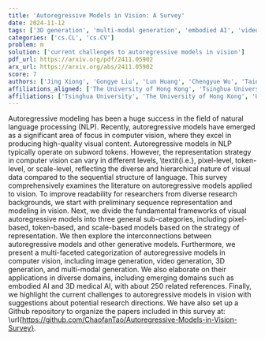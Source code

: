 ```yaml
---
title: 'Autoregressive Models in Vision: A Survey'
date: 2024-11-12
tags: ['3D generation', 'multi-modal generation', 'embodied AI', 'video generation', 'autoregessive modeling', 'sequence representation', '3D medical AI', 'token-based models', 'generative models', 'natural language processing', 'image generation', 'visual content generation', 'research challenges', 'pixel-based models', 'computer vision', 'scale-based models']
categories: ['cs.CL', 'cs.CV']
problem: m
solution: ['current challenges to autoregressive models in vision']
pdf_url: https://arxiv.org/pdf/2411.05902
arx_url: https://arxiv.org/abs/2411.05902
score: 7
authors: ['Jing Xiong', 'Gongye Liu', 'Lun Huang', 'Chengyue Wu', 'Taiqiang Wu', 'Yao Mu', 'Yuan Yao', 'Hui Shen', 'Zhongwei Wan', 'Jinfa Huang', 'Chaofan Tao', 'Shen Yan', 'Huaxiu Yao', 'Lingpeng Kong', 'Hongxia Yang', 'Mi Zhang', 'Guillermo Sapiro', 'Jiebo Luo', 'Ping Luo', 'Ngai Wong']
affiliations_aligned: ['The University of Hong Kong', 'Tsinghua University', 'Duke University', 'The University of Hong Kong', 'The University of Hong Kong', 'The University of Hong Kong', 'University of Rochester', 'The Ohio State University', 'The Ohio State University', 'University of Rochester', 'The University of Hong Kong', 'Bytedance', 'The University of North Carolina at Chapel Hill', 'The University of Hong Kong', 'The Hong Kong Polytechnic University', 'The Ohio State University', 'Apple', 'University of Rochester', 'The University of Hong Kong', 'The University of Hong Kong']
affiliations: ['Tsinghua University', 'The University of Hong Kong', 'University of Rochester', 'The Hong Kong Polytechnic University', 'Apple', 'Duke University', 'Bytedance', 'The University of North Carolina at Chapel Hill', 'The Ohio State University']
---
```



Autoregressive modeling has been a huge success in the field of natural language processing (NLP). Recently, autoregressive models have emerged as a significant area of focus in computer vision, where they excel in producing high-quality visual content. Autoregressive models in NLP typically operate on subword tokens. However, the representation strategy in computer vision can vary in different levels, \textit{i.e.}, pixel-level, token-level, or scale-level, reflecting the diverse and hierarchical nature of visual data compared to the sequential structure of language. This survey comprehensively examines the literature on autoregressive models applied to vision. To improve readability for researchers from diverse research backgrounds, we start with preliminary sequence representation and modeling in vision. Next, we divide the fundamental frameworks of visual autoregressive models into three general sub-categories, including pixel-based, token-based, and scale-based models based on the strategy of representation. We then explore the interconnections between autoregressive models and other generative models. Furthermore, we present a multi-faceted categorization of autoregressive models in computer vision, including image generation, video generation, 3D generation, and multi-modal generation. We also elaborate on their applications in diverse domains, including emerging domains such as embodied AI and 3D medical AI, with about 250 related references. Finally, we highlight the current challenges to autoregressive models in vision with suggestions about potential research directions. We have also set up a Github repository to organize the papers included in this survey at: \url{https://github.com/ChaofanTao/Autoregressive-Models-in-Vision-Survey}.